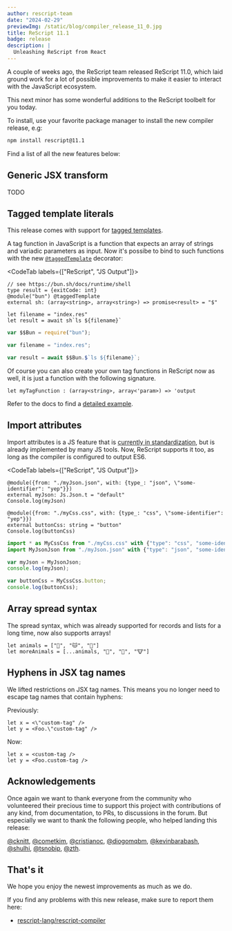 ```yaml
---
author: rescript-team
date: "2024-02-29"
previewImg: /static/blog/compiler_release_11_0.jpg
title: ReScript 11.1
badge: release
description: |
  Unleashing ReScript from React
---
```


A couple of weeks ago, the ReScript team released ReScript 11.0, which laid ground work for a lot of possible improvements to make it easier to interact with the JavaScript ecosystem.

This next minor has some wonderful additions to the ReScript toolbelt for you today.

To install, use your favorite package manager to install the new compiler release, e.g:

```sh
npm install rescript@11.1
```

Find a list of all the new features below:

## Generic JSX transform

TODO

## Tagged template literals

This release comes with support for [tagged templates](https://developer.mozilla.org/en-US/docs/Web/JavaScript/Reference/Template_literals#tagged_templates).

A tag function in JavaScript is a function that expects an array of strings and variadic parameters as input. Now it's possibe to bind to such functions with the new [`@taggedTemplate`](/syntax-lookup#taggedTemplate-decorator) decorator:

<CodeTab labels={["ReScript", "JS Output"]}>

```rescript
// see https://bun.sh/docs/runtime/shell
type result = {exitCode: int}
@module("bun") @taggedTemplate
external sh: (array<string>, array<string>) => promise<result> = "$"

let filename = "index.res"
let result = await sh`ls ${filename}`
```
```js
var $$Bun = require("bun");

var filename = "index.res";

var result = await $$Bun.$`ls ${filename}`;
```

</CodeTab>


Of course you can also create your own tag functions in ReScript now as well, it is just a function with the following signature.

```rescript
let myTagFunction : (array<string>, array<'param>) => 'output
```

Refer to the docs to find a [detailed example](/docs/manual/latest/tagged-templates).

## Import attributes

Import attributes is a JS feature that is [currently in standardization](https://github.com/tc39/proposal-import-attributes), but is already implemented by many JS tools. Now, ReScript supports it too, as long as the compiler is configured to output ES6.

<CodeTab labels={["ReScript", "JS Output"]}>

```res
@module({from: "./myJson.json", with: {type_: "json", \"some-identifier": "yep"}})
external myJson: Js.Json.t = "default"
Console.log(myJson)

@module({from: "./myCss.css", with: {type_: "css", \"some-identifier": "yep"}})
external buttonCss: string = "button"
Console.log(buttonCss)
```
```js
import * as MyCssCss from "./myCss.css" with {"type": "css", "some-identifier": "yep"};
import MyJsonJson from "./myJson.json" with {"type": "json", "some-identifier": "yep"};

var myJson = MyJsonJson;
console.log(myJson);

var buttonCss = MyCssCss.button;
console.log(buttonCss);
```
</CodeTab>

## Array spread syntax

The spread syntax, which was already supported for records and lists for a long time, now also supports arrays!

```rescript
let animals = ["🐶", "🐱", "🐷"]
let moreAnimals = [...animals, "🐔", "🐴", "🐮"]
````

## Hyphens in JSX tag names

We lifted restrictions on JSX tag names. This means you no longer need to escape tag names that contain hyphens:

Previously:

```rescript
let x = <\"custom-tag" />
let y = <Foo.\"custom-tag" />
```

Now:

```rescript
let x = <custom-tag />
let y = <Foo.custom-tag />
```

## Acknowledgements

Once again we want to thank everyone from the community who volunteered their precious time to support this project with contributions of any kind, from documentation, to PRs, to discussions in the forum. But especially we want to thank the following people, who helped landing this release:

[@cknitt](https://github.com/cknitt), [@cometkim](https://github.com/cometkim), [@cristianoc](https://github.com/cristianoc), [@diogomqbm](https://github.com/diogomqbm), [@kevinbarabash](https://github.com/kevinbarabash), [@shulhi](https://github.com/shulhi), [@tsnobip](https://github.com/tsnobip), [@zth](https://github.com/zth).

## That's it

We hope you enjoy the newest improvements as much as we do.

If you find any problems with this new release, make sure to report them here:

- [rescript-lang/rescript-compiler](https://github.com/rescript-lang/rescript-compiler/issues/new/choose)
